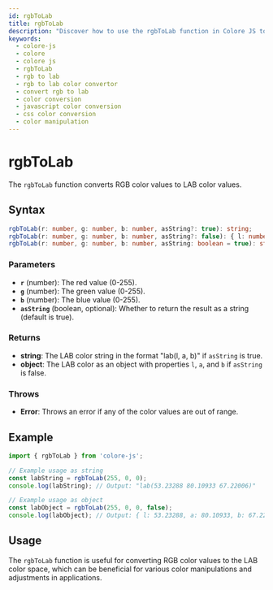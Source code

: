 ```yaml
---
id: rgbToLab
title: rgbToLab
description: "Discover how to use the rgbToLab function in Colore JS to convert RGB color values to LAB format. This guide provides the syntax, parameters, examples, and practical applications for converting RGB colors to LAB in your projects."
keywords:
  - colore-js
  - colore
  - colore js
  - rgbToLab
  - rgb to lab
  - rgb to lab color convertor
  - convert rgb to lab
  - color conversion
  - javascript color conversion
  - css color conversion
  - color manipulation
---
```



<StructuredData />

# rgbToLab

The `rgbToLab` function converts RGB color values to LAB color values.

## Syntax

```typescript
rgbToLab(r: number, g: number, b: number, asString?: true): string;
rgbToLab(r: number, g: number, b: number, asString?: false): { l: number; a: number; b: number };
rgbToLab(r: number, g: number, b: number, asString: boolean = true): string | { l: number; a: number; b: number };
```

### Parameters

- **`r`** (number): The red value (0-255).
- **`g`** (number): The green value (0-255).
- **`b`** (number): The blue value (0-255).
- **`asString`** (boolean, optional): Whether to return the result as a string (default is true).

### Returns

- **string**: The LAB color string in the format "lab(l, a, b)" if `asString` is true.
- **object**: The LAB color as an object with properties `l`, `a`, and `b` if `asString` is false.

### Throws

- **Error**: Throws an error if any of the color values are out of range.

## Example

```typescript
import { rgbToLab } from 'colore-js';

// Example usage as string
const labString = rgbToLab(255, 0, 0);
console.log(labString); // Output: "lab(53.23288 80.10933 67.22006)"

// Example usage as object
const labObject = rgbToLab(255, 0, 0, false);
console.log(labObject); // Output: { l: 53.23288, a: 80.10933, b: 67.22006 }
```

## Usage

The `rgbToLab` function is useful for converting RGB color values to the LAB color space, which can be beneficial for various color manipulations and adjustments in applications.
